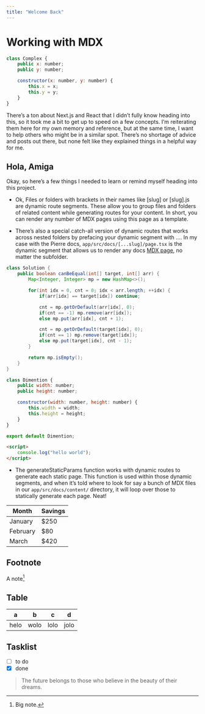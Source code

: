 ```yaml
---
title: "Welcome Back"
---
```


# Working with MDX

```js showLineNumbers
class Complex {
    public x: number;
    public y: number;

    constructor(x: number, y: number) {
        this.x = x;
        this.y = y;
    }
}
```

There’s a ton about Next.js and React that I didn’t fully know heading into this, so it took me a bit to get up to speed on a few concepts. I’m reiterating them here for my own memory and reference, but at the same time, I want to help others who might be in a similar spot. There’s no shortage of advice and posts out there, but none felt like they explained things in a helpful way for me.

## Hola, Amiga

Okay, so here’s a few things I needed to learn or remind myself heading into this project.

-   Ok, Files or folders with brackets in their names like [slug] or [slug].js are dynamic route segments. These allow you to group files and folders of related content while generating routes for your content. In short, you can render any number of MDX pages using this page as a template.

-   There’s also a special catch-all version of dynamic routes that works across nested folders by prefacing your dynamic segment with .... In my case with the Pierre docs, `app/src/docs/[...slug]/page.tsx` is the dynamic segment that allows us to render any docs [MDX page](https://mdxjs.com/docs/using-mdx/#props), no matter the subfolder.

```java {3} showLineNumbers
class Solution {
    public boolean canBeEqual(int[] target, int[] arr) {
        Map<Integer, Integer> mp = new HashMap<>();

        for(int idx = 0, cnt = 0; idx < arr.length; ++idx) {
            if(arr[idx] == target[idx]) continue;

            cnt = mp.getOrDefault(arr[idx], 0);
            if(cnt == -1) mp.remove(arr[idx]);
            else mp.put(arr[idx], cnt + 1);

            cnt = mp.getOrDefault(target[idx], 0);
            if(cnt == 1) mp.remove(target[idx]);
            else mp.put(target[idx], cnt - 1);
        }

        return mp.isEmpty();
    }
}
```

```js showLineNumbers
class Dimention {
    public width: number;
    public height: number;

    constructor(width: number, height: number) {
        this.width = width;
        this.height = height;
    }
}

export default Dimention;
```

```html showLineNumbers
<script>
    console.log("hello world");
</script>
```

-   The generateStaticParams function works with dynamic routes to generate each static page. This function is used within those dynamic segments, and when it’s told where to look for say a bunch of MDX files in our `app/src/docs/content/` directory, it will loop over those to statically generate each page. Neat!

| Month    | Savings |
| -------- | ------- |
| January  | $250    |
| February | $80     |
| March    | $420    |

## Footnote

A note[^1]

[^1]: Big note.

## Table

| a    | b    | c    | d    |
| ---- | ---- | ---- | ---- |
| helo | wolo | lolo | jolo |

## Tasklist

-   [ ] to do
-   [x] done

> The future belongs to those who believe in the beauty of their dreams.
